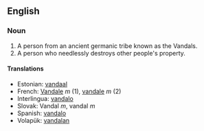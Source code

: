 ==English==
===Noun===
#A person from an ancient germanic tribe known as the Vandals.
#A person who needlessly destroys other people's property.

====Translations====
*Estonian: [[vandaal]]
*French: [[Vandale]] ''m'' (1), [[vandale]] ''m'' (2)
*Interlingua: [[vandalo]]
*Slovak: Vandal ''m'', vandal ''m''
*Spanish: [[vandalo]]
*Volapük: [[vandalan]]